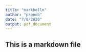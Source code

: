 ```yaml
---
title: "markhello"
author: "pronob"
date: "7/8/2020"
output: pdf_document
---
```


## This is a markdown file

